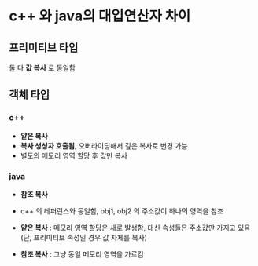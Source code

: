 # c++ 와 java의 대입연산자 차이

## 프리미티브 타입

둘 다 **값 복사** 로 동일함

## 객체 타입

### c++

- **얕은 복사**
- **복사 생성자 호출됨**, 오버라이딩해서 깊은 복사로 변경 가능
- 별도의 메모리 영역 할당 후 값만 복사


### java

- **참조 복사**
- c++ 의 레퍼런스와 동일함, obj1, obj2 의 주소값이 하나의 영역을 참조


- **얕은 복사** : 메모리 영역 할당은 새로 발생함, 대신 속성들은 주소값만 가지고 있음 (단, 프리미티브 속성일 경우 값 자체를 복사)
- **참조 복사** : 그냥 동일 메모리 영역을 가르킴